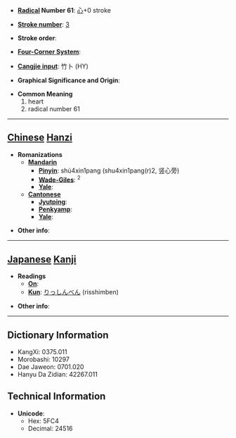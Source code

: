 * '''[[Wiktionary:Chinese radical index| Radical]] Number 61''': [[Wiktionary:Chinese radical index 心|心]]+0 stroke

* '''[[Wiktionary:Chinese total strokes index|Stroke number]]''': [[Wiktionary:Chinese total strokes index 3|3]]

* '''Stroke order''': 

* '''[[Wiktionary:Chinese four corner index|Four-Corner System]]''': 

* '''[[Wiktionary:Chinese Cangjie index|Cangjie input]]''': 竹卜 (HY)

* '''Graphical Significance and Origin''': 

* '''Common Meaning'''
*#heart
*# radical number 61


----

== [[Chinese]] [[Hanzi]] ==

* '''Romanizations'''
** '''[[Mandarin]]'''
*** '''[[Pinyin]]''': shú4xin1pang (shu4xin1pang(r)2, 竖心旁)
*** '''[[Wade-Giles]]''': <sup>2</sup>
*** '''[[Yale]]''': 
** '''[[Cantonese]]'''
*** '''[[Jyutping]]''':
*** '''[[Penkyamp]]''': 
*** '''[[Yale]]''': 

* '''Other info''': 

----

== [[Japanese]] [[Kanji]] ==

* '''Readings'''
** '''[[On]]''': 
** '''[[Kun]]''': [[りっしんべん]] (risshimben)

* '''Other info''':  

----

== Dictionary Information ==

* KangXi: 0375.011
* Morobashi: 10297
* Dae Jaweon: 0701.020
* Hanyu Da Zidian: 42267.011

== Technical Information ==

* '''Unicode''':
** Hex: 5FC4
** Decimal: 24516